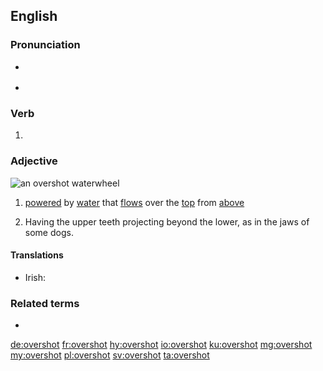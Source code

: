 ==English==

===Pronunciation===
* {{a|UK}} {{IPA|/ˈəʊ.vəˌʃɒt/|lang=en}}
* {{a|US}} {{IPA|/ˈoʊ.vɚˌʃɑt/|lang=en}}

===Verb===
{{head|en|verb form}}

# {{en-past of|overshoot}}

===Adjective===
[[File:Overshot water wheel schematic.svg|thumb|right|an '''overshot''' waterwheel]]
{{en-adj}}

# {{lb|en|of a waterwheel}} [[powered]] by [[water]] that [[flow]]s over the [[top]] from [[above]]
# Having the upper teeth projecting beyond the lower, as in the jaws of some dogs.

====Translations====
{{trans-top|powered by water that flows over the top from above}}
* Irish: {{t|ga|uas-scairde}}
{{trans-mid}}
{{trans-bottom}}

===Related terms===
* {{l|en|undershot}}

[[de:overshot]]
[[fr:overshot]]
[[hy:overshot]]
[[io:overshot]]
[[ku:overshot]]
[[mg:overshot]]
[[my:overshot]]
[[pl:overshot]]
[[sv:overshot]]
[[ta:overshot]]